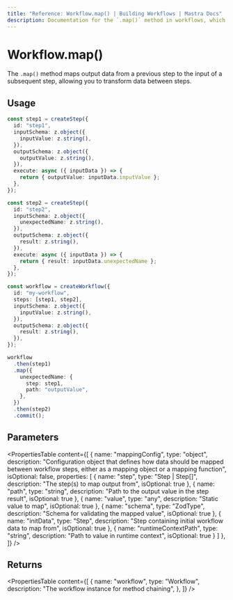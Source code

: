 ```yaml
---
title: "Reference: Workflow.map() | Building Workflows | Mastra Docs"
description: Documentation for the `.map()` method in workflows, which maps output data from a previous step to the input of a subsequent step.
---
```


# Workflow.map()

The `.map()` method maps output data from a previous step to the input of a subsequent step, allowing you to transform data between steps.

## Usage

```typescript
const step1 = createStep({
  id: "step1",
  inputSchema: z.object({
    inputValue: z.string(),
  }),
  outputSchema: z.object({
    outputValue: z.string(),
  }),
  execute: async ({ inputData }) => {
    return { outputValue: inputData.inputValue };
  },
});

const step2 = createStep({
  id: "step2",
  inputSchema: z.object({
    unexpectedName: z.string(),
  }),
  outputSchema: z.object({
    result: z.string(),
  }),
  execute: async ({ inputData }) => {
    return { result: inputData.unexpectedName };
  },
});

const workflow = createWorkflow({
  id: "my-workflow",
  steps: [step1, step2],
  inputSchema: z.object({
    inputValue: z.string(),
  }),
  outputSchema: z.object({
    result: z.string(),
  }),
});

workflow
  .then(step1)
  .map({
    unexpectedName: {
      step: step1,
      path: "outputValue",
    },
  })
  .then(step2)
  .commit();
```

## Parameters

<PropertiesTable
  content={[
    {
      name: "mappingConfig",
      type: "object",
      description: "Configuration object that defines how data should be mapped between workflow steps, either as a mapping object or a mapping function",
      isOptional: false,
      properties: [
        {
          name: "step",
          type: "Step | Step[]",
          description: "The step(s) to map output from",
          isOptional: true
        },
        {
          name: "path", 
          type: "string",
          description: "Path to the output value in the step result",
          isOptional: true
        },
        {
          name: "value",
          type: "any", 
          description: "Static value to map",
          isOptional: true
        },
        {
          name: "schema",
          type: "ZodType",
          description: "Schema for validating the mapped value",
          isOptional: true
        },
        {
          name: "initData",
          type: "Step",
          description: "Step containing initial workflow data to map from",
          isOptional: true
        },
        {
          name: "runtimeContextPath",
          type: "string",
          description: "Path to value in runtime context",
          isOptional: true
        }
      ]
    },
  ]}
/>

## Returns

<PropertiesTable
  content={[
    {
      name: "workflow",
      type: "Workflow",
      description: "The workflow instance for method chaining",
    },
  ]}
/>